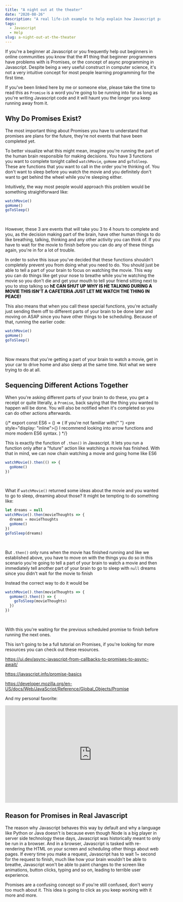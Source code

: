 ```yaml
---
title: "A night out at the theater"
date: "2020-08-26"
description: "A real life-ish example to help explain how Javascript promises work and why they're necessary."
tags:
  - Javascript
  - Help
slug: a-night-out-at-the-theater
---
```


If you're a beginner at Javascript or you frequently help out beginners in online communities you know that the #1 thing that beginner programmers have problems with is Promises, or the concept of async programming in Javascript. Despite being a very useful construct in computer science, it's not a very intuitive concept for most people learning programming for the first time.

If you've been linked here by me or someone else, please take the time to read this as `Promise` is a word you're going to be running into for as long as you're writing Javascript code and it will haunt you the longer you keep running away from it.

## Why Do Promises Exist?

The most important thing about Promises you have to understand that promises are plans for the future, they're not events that have been completed yet.

To better visualize what this might mean, imagine you're running the part of the human brain responsible for making decisions. You have 3 functions you want to complete tonight called `watchMovie`, `goHome` and `goToSleep`. These are functions that you want to call in the order you're thinking of. You don't want to sleep before you watch the movie and you definitely don't want to get behind the wheel while you're sleeping either.

Intuitively, the way most people would approach this problem would be something straightforward like:

```js
watchMovie()
goHome()
goToSleep()
```

<br />

However, these 3 are events that will take you 3 to 4 hours to complete and you, as the decision making part of the brain, have other human things to do like breathing, talking, thinking and any other activity you can think of. If you have to wait for the movie to finish before you can do any of these things again, you're in for a lot of trouble.

In order to solve this issue you've decided that these functions shouldn't completely prevent you from doing what you need to do. You should just be able to tell a part of your brain to focus on watching the movie. This way you can do things like get your nose to breathe while you're watching the movie so you don't die and get your mouth to tell your friend sitting next to you to stop talking so <span style="font-weight: 800">hE CAN SHUT UP WHY IS HE TALKING DURING A MOVIE THIS ISN'T A CAFETERIA JUST LET ME WATCH THE THING IN PEACE!</span>

This also means that when you call these special functions, you're actually just sending them off to different parts of your brain to be done later and moving on ASAP since you have other things to be scheduling. Because of that, running the earlier code:

```js
watchMovie()
goHome()
goToSleep()
```

<br />

Now means that you're getting a part of your brain to watch a movie, get in your car to drive home and also sleep at the same time. Not what we were trying to do at all.

## Sequencing Different Actions Together

When you're asking different parts of your brain to do these, you get a receipt or quite literally, a `Promise`, back saying that the thing you wanted to happen will be done. You will also be notified when it's completed so you can do other actions afterwards.

{/* export const ES6 = () => (
  <Toastable text="the code snippet below" className="text-green-300">
    <Text>
      If you're not familiar with{" "}
      <pre style="display: "inline">&#x7b;&#x7d;</pre> I recommend
      looking into arrow functions and more modern ES6 syntax.
    </Text>
  </Toastable>
) */}

This is exactly the function of `.then()` in Javascript. It lets you run a function only after a "future" action like watching a movie has finished. With that in mind, we can now chain watching a movie and going home like ES6

```js
watchMovie().then(() => {
  goHome()
})
```

<br />

What if `watchMovie()` returned some ideas about the movie and you wanted to go to sleep, dreaming about those? It might be tempting to do something like:

```js
let dreams = null
watchMovie().then(movieThoughts => {
  dreams = movieThoughts
  goHome()
})
goToSleep(dreams)
```

<br />

But `.then()` only runs when the movie has finished running and like we established above, you have to move on with the things you do so in this scenario you're going to tell a part of your brain to watch a movie and then immediately tell another part of your brain to go to sleep with `null` dreams since you didn't wait for the movie to finish

Instead the correct way to do it would be

```js
watchMovie().then(movieThoughts => {
  goHome().then(() => {
    goToSleep(movieThoughts)
  })
})
```

<br />

With this you're waiting for the previous scheduled promise to finish before running the next ones.

This isn't going to be a full tutorial on Promises, if you're looking for more resources you can check out these resources.

https://ui.dev/async-javascript-from-callbacks-to-promises-to-async-await/

https://javascript.info/promise-basics

https://developer.mozilla.org/en-US/docs/Web/JavaScript/Reference/Global_Objects/Promise

And my personal favorite:

<iframe
  loading="lazy"
  width="560"
  height="315"
  src="https://www.youtube-nocookie.com/embed/8aGhZQkoFbQ"
  frameborder="0"
  allow="accelerometer; autoplay; encrypted-media; gyroscope; picture-in-picture"
  allowfullscreen
></iframe>

## Reason for Promises in Real Javascript

The reason why Javascript behaves this way by default and why a language like Python or Java doesn't is because even though Node is a big player in server side technology these days, Javascript was historically meant to only be run in a browser. And in a browser, Javascript is tasked with re-rendering the HTML on your screen and scheduling other things about web pages. If every time you make a request, Javascript has to wait 1+ second for the request to finish, much like how your brain wouldn't be able to breathe, Javascript won't be able to paint changes to the screen like animations, button clicks, typing and so on, leading to terrible user experience.

Promises are a confusing concept so if you're still confused, don't worry too much about it. This idea is going to click as you keep working with it more and more.
